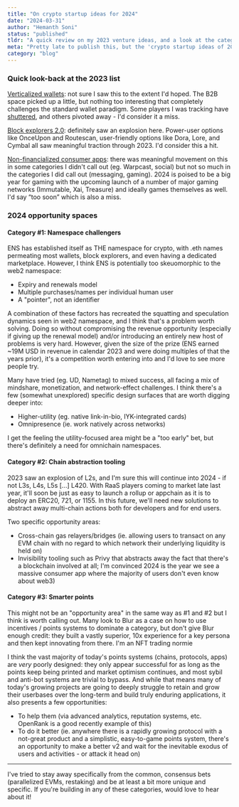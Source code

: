 ```yaml
---
title: "On crypto startup ideas for 2024"
date: "2024-03-31"
author: "Hemanth Soni"
status: "published"
tldr: "A quick review on my 2023 venture ideas, and a look at the categories I'm most excited about for 2024: namespace challengers, next-gen DeFi, and chain abstraction tooling."
meta: "Pretty late to publish this, but the 'crypto startup ideas of 2023' post was my most popular by far from the past year, so figured I'd take a crack at 2024 as well."
category: "blog"
---
```


### Quick look-back at the 2023 list
<u>Verticalized wallets</u>: not sure I saw this to the extent I'd hoped. The B2B space picked up a little, but nothing too interesting that completely challenges the standard wallet paradigm. Some players I was tracking have [shuttered](https://www.soho.xyz/), and others pivoted away - I'd consider it a miss.

<u>Block explorers 2.0</u>: definitely saw an explosion here. Power-user options like OnceUpon and Routescan, user-friendly options like Dora, Lore, and Cymbal all saw meaningful traction through 2023. I'd consider this a hit.

<u>Non-financialized consumer apps</u>: there was meaningful movement on this in some categories I didn't call out (eg. Warpcast, social) but not so much in the categories I did call out (messaging, gaming). 2024 is poised to be a big year for gaming with the upcoming launch of a number of major gaming networks (Immutable, Xai, Treasure) and ideally games themselves as well. I'd say “too soon” which is also a miss.

### 2024 opportunity spaces

#### Category #1: Namespace challengers
ENS has established itself as THE namespace for crypto, with .eth names permeating most wallets, block explorers, and even having a dedicated marketplace. However, I think ENS is potentially too skeuomorphic to the web2 namespace:

- Expiry and renewals model
- Multiple purchases/names per individual human user
- A "pointer", not an identifier

A combination of these factors has recreated the squatting and speculation dynamics seen in web2 namespace, and I think that's a problem worth solving. Doing so without compromising the revenue opportunity (especially if giving up the renewal model) and/or introducing an entirely new host of problems is very hard. However, given the size of the prize (ENS earned ~19M USD in revenue in calendar 2023 and were doing multiples of that the years prior), it's a competition worth entering into and I'd love to see more people try.

Many have tried (eg. <LinkExternal href="https://unstoppabledomains.com/">UD</LinkExternal>, <LinkExternal href="https://nametag.org/">Nametag</LinkExternal>) to mixed success, all facing a mix of mindshare, monetization, and network-effect challenges. I think there's a few (somewhat unexplored) specific design surfaces that are worth digging deeper into:

- Higher-utility (eg. native link-in-bio, IYK-integrated cards)
- Omnipresence (ie. work natively across networks)

I get the feeling the utility-focused area might be a "too early" bet, but there's definitely a need for omnichain namespaces.

#### Category #2: Chain abstraction tooling
2023 saw an explosion of L2s, and I'm sure this will continue into 2024 - if not L3s, L4s, L5s [...] L420. With RaaS players coming to market late last year, it'll soon be just as easy to launch a rollup or appchain as it is to deploy an ERC20, 721, or 1155. In this future, we'll need new solutions to abstract away multi-chain actions both for developers and for end users.

Two specific opportunity areas:
- Cross-chain gas relayers/bridges (ie. allowing users to transact on any EVM chain with no regard to which network their underlying liquidity is held on)
- Invisibility tooling such as <LinkExternal href="https://privy.io/">Privy</LinkExternal> that abstracts away the fact that there's a blockchain involved at all; I'm convinced 2024 is the year we see a massive consumer app where the majority of users don't even know about web3)

#### Category #3: Smarter points
This might not be an "opportunity area" in the same way as #1 and #2 but I think is worth calling out. Many look to Blur as a case on how to use incentives / points systems to dominate a category, but don't give Blur enough credit: they built a vastly superior, 10x experience for a key persona and then kept innovating from there. I'm an NFT trading normie 

I think the vast majority of today's points systems (chains, protocols, apps) are *very* poorly designed: they only appear successful for as long as the points keep being printed and market optimism continues, and most sybil and anti-bot systems are trivial to bypass. And while that means many of today's growing projects are going to deeply struggle to retain and grow their userbases over the long-term and build truly enduring applications, it also presents a few opportunities:
- To help them (via advanced analytics, reputation systems, etc. <LinkExternal href="https://openrank.com/">OpenRank</LinkExternal> is a good recently example of this)
- To do it better (ie. anywhere there is a rapidly growing protocol with a not-great product and a simplistic, easy-to-game points system, there's an opportunity to make a better v2 and wait for the inevitable exodus of users and activities - or attack it head on)

---

I've tried to stay away specifically from the common, consensus bets (parallelized EVMs, restaking) and be at least a bit more unique and specific. If you're building in any of these categories, would love to hear about it!
